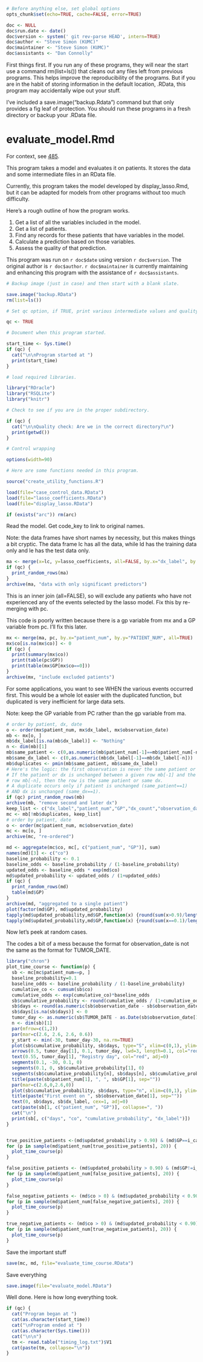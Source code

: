 ```r
# Before anything else, set global options
opts_chunk$set(echo=TRUE, cache=FALSE, error=TRUE)

doc <- NULL
doc$run.date <- date()
doc$version <- system(' git rev-parse HEAD', intern=TRUE)
doc$author <- "Steve Simon (KUMC)"
doc$maintainer <- "Steve Simon (KUMC)"
doc$assistants <- "Dan Connolly"
```

First things first. If you run any of these programs, they 
will near the start use a command rm(list=ls()) that cleans
out any files left from previous programs. This helps improve
the reproducibility of the programs. But if you are in the 
habit of storing information in the default location,
.RData, this program may accidentally wipe out your stuff.

I've included a save.image("backup.Rdata") command but that
only provides a fig leaf of protection. You should run these
programs in a fresh directory or backup your .RData file.

evaluate_model.Rmd
==================

For context, see [485].

[485]: https://informatics.gpcnetwork.org/trac/Project/ticket/485
[bc_qa]: https://bitbucket.org/gpcnetwork/bc_qa

This program takes a model and evaluates it on patients. It stores the data and some
intermediate files in an RData file.


Currently, this program takes the model developed by display_lasso.Rmd,
but it can be adapted for models from other programs without too much
difficulty.

Here's a rough outline of how the program works.

1. Get a list of all the variables included in the model. 
2. Get a list of patients.
3. Find any records for these patients that have variables in the model.
4. Calculate a prediction based on those variables.
5. Assess the quality of that prediction.

This program was run on `r doc$date` using version `r doc$version`.
The original author is `r doc$author`. `r doc$maintainer`
is currently maintaining and enhancing this program
with the assistance of `r doc$assistants`.


```r

# Backup image (just in case) and then start with a blank slate.

save.image("backup.RData")
rm(list=ls())

# Set qc option, if TRUE, print various intermediate values and quality checks.

qc <- TRUE

# Document when this program started.

start_time <- Sys.time()
if (qc) {
  cat("\n\nProgram started at ")
  print(start_time)
}

# load required libraries.

library("ROracle")
library("RSQLite")
library("knitr")

# Check to see if you are in the proper subdirectory.

if (qc) {
  cat("\n\nQuality check: Are we in the correct directory?\n")
  print(getwd())
}

# Control wrapping

options(width=90)

# Here are some functions needed in this program.

source("create_utility_functions.R")

```

```r
load(file="case_control_data.RData")
load(file="lasso_coefficients.RData")
load(file="display_lasso.RData")

if (exists("arc")) rm(arc)

```

Read the model. Get code_key to link to original names.

Note: the data frames have short names by necessity, but this
makes things a bit cryptic. The data frame lc has all the data,
while ld has the training data only and le has the test data only.

```r
ma <- merge(x=lc, y=lasso_coefficients, all=FALSE, by.x="dx_label", by.y="dx")
if (qc) {
  print_random_rows(ma)
}
archive(ma, "data with only significant predictors")
```

This is an inner join (all=FALSE), so will exclude any patients who have not
experienced any of the events selected by the lasso model. Fix this by re-merging
with pc.

This code is poorly written because there is a gp variable from mx and a GP
variable from pc. I'll fix this later.

```r
mx <- merge(ma, pc, by.x="patient_num", by.y="PATIENT_NUM", all=TRUE)
mx$co[is.na(mx$co)] <- 0
if (qc) {
  print(summary(mx$co))
  print(table(pc$GP))
  print(table(mx$GP[mx$co==0]))
}
archive(mx, "include excluded patients")
```

For some applications, you want to see WHEN the various events occurred first.
This would be a whole lot easier with the duplicated function, but duplicated
is very inefficient for large data sets.

Note: keep the GP variable from PC rather than the gp variable from ma.

```r
# order by patient, dx, date
o <- order(mx$patient_num, mx$dx_label, mx$observation_date)
mb <- mx[o, ]
mb$dx_label[is.na(mb$dx_label)] <- "Nothing"
n <- dim(mb)[1]
mb$same_patient <- c(0,as.numeric(mb$patient_num[-1]==mb$patient_num[-n]))
mb$same_dx_label <- c(0,as.numeric(mb$dx_label[-1]==mb$dx_label[-n]))
mb$duplicates <- pmin(mb$same_patient, mb$same_dx_label)
# Here's the logic: the first observation is never the same patient or same dx.
# If the patient or dx is unchanged between a given row mb[-1] and the previous
# row mb[-n], then the row is the same patient or same dx.
# A duplicate occurs only if patient is unchanged (same_patient==1) 
# AND dx is unchanged (same_dx==1).
if (qc) print_random_rows(mb)
archive(mb, "remove second and later dx")
keep_list <- c("dx_label","patient_num","GP","dx_count","observation_date","co","TUMOR_DATE")
mc <- mb[!mb$duplicates, keep_list]
# order by patient, date
o <- order(mc$patient_num, mc$observation_date)
mc <- mc[o, ]
archive(mc, "re-ordered")
```

```r
md <- aggregate(mc$co, mc[, c("patient_num", "GP")], sum)
names(md)[3] <- c("co")
baseline_probability <- 0.1
baseline_odds <- baseline_probability / (1-baseline_probability)
updated_odds <- baseline_odds * exp(md$co)
md$updated_probability <- updated_odds / (1+updated_odds)
if (qc) {
  print_random_rows(md)
  table(md$GP)
}
archive(md, "aggregated to a single patient")
plot(factor(md$GP), md$updated_probability)
tapply(md$updated_probability,md$GP,function(x) {round(sum(x>0.9)/length(x>0.9), 2)})
tapply(md$updated_probability,md$GP,function(x) {round(sum(x==0.1)/length(x==0.1), 2)})
```

Now let's peek at random cases.

The codes a bit of a mess because the format for observation_date is not
the same as the format for TUMOR_DATE.

```r
library("chron")
plot_time_course <- function(p) {  
  sb <- mc[mc$patient_num==p, ]
  baseline_probability=0.1
  baseline_odds <- baseline_probability / (1-baseline_probability)
  cumulative_co <- cumsum(sb$co)
  cumulative_odds <- exp(cumulative_co)*baseline_odds
  sb$cumulative_probability <- round(cumulative_odds / (1+cumulative_odds), 2)
  sb$days <- round(as.numeric(sb$observation_date - sb$observation_date[1]) / (24*60*60), 1)
  sb$days[is.na(sb$days)] <- 0
  tumor_day <- as.numeric(sb$TUMOR_DATE - as.Date(sb$observation_date[1]))
  n <- dim(sb)[1]
  par(mfrow=c(1,2))
  par(mar=c(2.6, 2.6, 2.6, 0.6))
  y_start <- min(-30, tumor_day-30, na.rm=TRUE)
  plot(sb$cumulative_probability, sb$days, type="S", xlim=c(0,1), ylim=c(sb$days[n]+30, y_start))
  arrows(0.5, tumor_day[1], 0.1, tumor_day, lwd=3, length=0.1, col="red")
  text(0.55, tumor_day[1], "Registry day", col="red", adj=0)
  segments(0.1, -30, 0.1, 0)
  segments(0.1, 0, sb$cumulative_probability[1], 0)
  segments(sb$cumulative_probability[n], sb$days[n], sb$cumulative_probability[n], sb$days[n]+30)
  title(paste(sb$patient_num[1], ", ", sb$GP[1], sep=""))
  par(mar=c(2.6,0,2.6,0))
  plot(sb$cumulative_probability, sb$days, type="n", xlim=c(0,1), ylim=c(sb$days[n]+30, -30), axes=FALSE)
  title(paste("First event on ", sb$observation_date[1], sep=""))
  text(0, sb$days, sb$dx_label, cex=1, adj=0)
  cat(paste(sb[1, c("patient_num", "GP")], collapse=", "))
  cat("\n")
  print(sb[, c("days", "co", "cumulative_probability", "dx_label")])
}


true_positive_patients <-(md$updated_probability > 0.90) & (md$GP==i_case)
for (p in sample(md$patient_num[true_positive_patients], 20)) {
  plot_time_course(p)
}  

false_positive_patients <- (md$updated_probability > 0.90) & (md$GP!=i_case)
for (p in sample(md$patient_num[false_positive_patients], 20)) {
  plot_time_course(p)
}  

false_negative_patients <- (md$co > 0) & (md$updated_probability < 0.90) & (md$GP==i_case)
for (p in sample(md$patient_num[false_negative_patients], 20)) {
  plot_time_course(p)
}  

true_negative_patients <- (md$co > 0) & (md$updated_probability < 0.90) & (md$GP!=i_case)
for (p in sample(md$patient_num[true_negative_patients], 20)) {
  plot_time_course(p)
}  


```

Save the important stuff

```r
save(mc, md, file="evaluate_time_course.RData")
```

Save everything

```r
save.image(file="evaluate_model.RData")
```

Well done. Here is how long everything took.

```r
if (qc) {
  cat("Program began at ")
  cat(as.character(start_time))
  cat("\nProgram ended at ")
  cat(as.character(Sys.time()))
  cat("\n\n")
  tm <- read.table("timing_log.txt")$V1
  cat(paste(tm, collapse="\n"))
}
```
